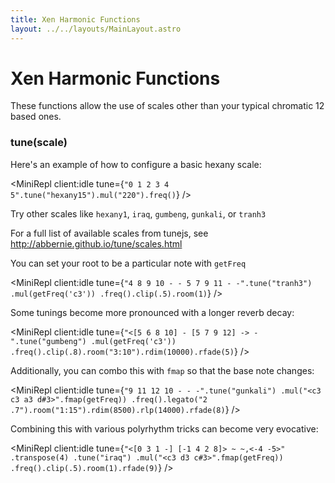 ```yaml
---
title: Xen Harmonic Functions
layout: ../../layouts/MainLayout.astro
---
```



# Xen Harmonic Functions

These functions allow the use of scales other than your typical chromatic 12 based ones.

### tune(scale)

<JsDoc client:idle name="tune" h={0} />

Here's an example of how to configure a basic hexany scale:

<MiniRepl
  client:idle
  tune={`"0 1 2 3 4 5".tune("hexany15").mul("220").freq()`}
/>

Try other scales like `hexany1`, `iraq`, `gumbeng`, `gunkali`, or `tranh3`

For a full list of available scales from tunejs, see http://abbernie.github.io/tune/scales.html

You can set your root to be a particular note with `getFreq`

<MiniRepl
  client:idle
  tune={`"4 8 9 10 - - 5 7 9 11 - -".tune("tranh3")
    .mul(getFreq('c3'))
    .freq().clip(.5).room(1)`}
/>

Some tunings become more pronounced with a longer reverb decay:

<MiniRepl
  client:idle
  tune={`"<[5 6 8 10] - [5 7 9 12] -> -".tune("gumbeng")
  .mul(getFreq('c3'))
  .freq().clip(.8).room("3:10").rdim(10000).rfade(5)`}
/>

Additionally, you can combo this with `fmap` so that the base note changes:

<MiniRepl
  client:idle
  tune={`"9 11 12 10 - - -".tune("gunkali")
  .mul("<c3 c3 a3 d#3>".fmap(getFreq))
  .freq().legato("2 .7").room("1:15").rdim(8500).rlp(14000).rfade(8)`}
/>

Combining this with various polyrhythm tricks can become very evocative:

<MiniRepl
  client:idle
  tune={`"<[0 3 1 -] [-1 4 2 8]> ~ ~,<-4 -5>"
  .transpose(4)
  .tune("iraq")
  .mul("<c3 d3 c#3>".fmap(getFreq))
  .freq().clip(.5).room(1).rfade(9)`}
/>
